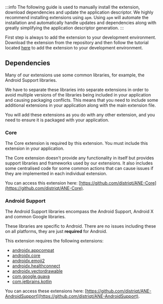 
:::info
The following guide is used to manually install the extension, download dependencies and update the application descriptor. We highly recommend installing extensions using `apm`. Using `apm` will automate the installation and automatically handle updates and dependencies along with greatly simplifying the application descriptor generation.
:::


First step is always to add the extension to your development environment. Download the extension from the repository and then follow the tutorial located [here](/docs/tutorials/getting-started) to add the extension to your development environment.




## Dependencies

Many of our extensions use some common libraries, for example, the Android Support libraries.

We have to separate these libraries into separate extensions in order to avoid multiple versions of the libraries being included in your application and causing packaging conflicts. This means that you need to include some additional extensions in your application along with the main extension file.

You will add these extensions as you do with any other extension, and you need to ensure it is packaged with your application.


### Core 

The Core extension is required by this extension. You must include this extension in your application.

The Core extension doesn't provide any functionality in itself but provides support libraries and frameworks used by our extensions.
It also includes some centralised code for some common actions that can cause issues if they are implemented in each individual extension.

You can access this extension here: [https://github.com/distriqt/ANE-Core](https://github.com/distriqt/ANE-Core).



### Android Support

The Android Support libraries encompass the Android Support, Android X and common Google libraries.

These libraries are specific to Android. There are no issues including these on all platforms, they are just **required** for Android.

This extension requires the following extensions:

- [androidx.appcompat](https://github.com/distriqt/ANE-AndroidSupport/raw/master/lib/androidx.appcompat.ane)
- [androidx.core](https://github.com/distriqt/ANE-AndroidSupport/raw/master/lib/androidx.core.ane)
- [androidx.emoji2](https://github.com/distriqt/ANE-AndroidSupport/raw/master/lib/androidx.emoji2.ane)
- [androidx.healthconnect](https://github.com/distriqt/ANE-AndroidSupport/raw/master/lib/androidx.healthconnect.ane)
- [androidx.vectordrawable](https://github.com/distriqt/ANE-AndroidSupport/raw/master/lib/androidx.vectordrawable.ane)
- [com.google.guava](https://github.com/distriqt/ANE-AndroidSupport/raw/master/lib/com.google.guava.ane)
- [com.jetbrains.kotlin](https://github.com/distriqt/ANE-AndroidSupport/raw/master/lib/com.jetbrains.kotlin.ane)

You can access these extensions here: [https://github.com/distriqt/ANE-AndroidSupport](https://github.com/distriqt/ANE-AndroidSupport).

